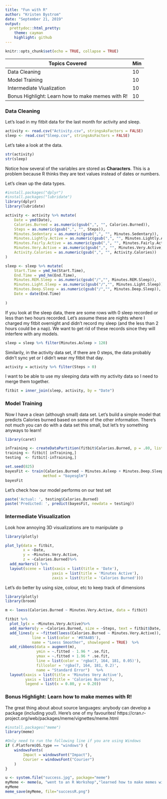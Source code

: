 ---
title: "Fun with R"
author: "Kristen Bystrom"
date: "September 21, 2019"
output:
  prettydoc::html_pretty:
    theme: cayman
    highlight: github
---

```{r setup, include=FALSE}
knitr::opts_chunk$set(echo = TRUE, collapse = TRUE)
```

| Topics Covered                                        | Min | 
|-------------------------------------------------------|-----|
| Data Cleaning                                         | 10  | 
| Model Training                                        | 10  | 
| Intermediate Viualization                             | 10  | 
| Bonus Highlight: Learn how to make memes with R!      | 10  |

### Data Cleaning

Let's load in my fitbit data for the last month for activity and sleep.
```{r}
activity <- read.csv("Activity.csv", stringsAsFactors = FALSE)
sleep <- read.csv("Sleep.csv", stringsAsFactors = FALSE)
```

Let's take a look at the data.
```{r}
str(activity)
str(sleep)
```

Notice how several of the variables are stored as **Characters**. This is a problem because R thinks they are text values instead of dates or numbers.

Let's clean up the data types.

```{r, warnings = FALSE}
#install.packages("dplyr")
#install.packages("lubridate")
library(dplyr)
library(lubridate)

activity <- activity %>% mutate(
    Date = ymd(Date), 
    Calories.Burned = as.numeric(gsub(",", "", Calories.Burned)), 
    Steps = as.numeric(gsub(",", "", Steps)),
    Minutes.Sedentary = as.numeric(gsub(",", "", Minutes.Sedentary)),  
    Minutes.Lightly.Active = as.numeric(gsub(",", "", Minutes.Lightly.Active)),
    Minutes.Fairly.Active = as.numeric(gsub(",", "", Minutes.Fairly.Active)),
    Minutes.Very.Active = as.numeric(gsub(",", "", Minutes.Very.Active)),
    Activity.Calories = as.numeric(gsub(",", "", Activity.Calories))
)

sleep <- sleep %>% mutate(
    Start.Time = ymd_hm(Start.Time), 
    End.Time = ymd_hm(End.Time), 
    Minutes.REM.Sleep = as.numeric(gsub("/","", Minutes.REM.Sleep)),
    Minutes.Light.Sleep = as.numeric(gsub("/","", Minutes.Light.Sleep)),
    Minutes.Deep.Sleep = as.numeric(gsub("/","", Minutes.Deep.Sleep)),
    Date = date(End.Time)
    
)
```

If you look at the sleep data, there are some rows with 0 sleep recorded or less than two hours recorded. Let's assume these are nights where I charged my fitbit overnight and didn't record my sleep (and the less than 2 hours could be a nap). We want to get rid of these records since they will interfere with any models.

```{r}
sleep = sleep %>% filter(Minutes.Asleep > 120)
```

Similarily, in the activity data set, if there are 0 steps, the data probably didn't sync yet or I didn't wear my fitbit that day.

```{r}
activity = activity %>% filter(Steps > 0)
```

I want to be able to use my sleeping data with my activity data so I need to merge them together. 

```{r}
fitbit = inner_join(sleep, activity, by = "Date")
```


### Model Training

Now I have a clean (although small) data set. Let's build a simple model that predicts Calories burned based on some of the other information. There's not much you can do with a data set this small, but let's try something anyways to learn!

```{r}
library(caret)

inTraining <- createDataPartition(fitbit$Calories.Burned, p = .80, list = FALSE)
training <- fitbit[ inTraining,]
testing  <- fitbit[-inTraining,]
```


```{r}

set.seed(825)
bayesFit <- train(Calories.Burned ~ Minutes.Asleep + Minutes.Deep.Sleep + Steps + Minutes.Very.Active, data = training, 
                 method = "bayesglm")
bayesFit
```

Let's check how our model performs on our test set
```{r}
paste('Actual: ', testing$Calories.Burned)
paste('Predicted: ', predict(bayesFit, newdata = testing))
```


### Intermediate Visualization

Look how annoying 3D visualizations are to manipulate :p
```{r}
library(plotly)

plot_ly(data = fitbit, 
        x = ~Date, 
        y = ~Minutes.Very.Active,
        z = ~Calories.Burned)%>%
  add_markers() %>%
  layout(scene = list(xaxis = list(title = 'Date'),
                     yaxis = list(title = 'Minutes Active'),
                     zaxis = list(title = 'Calories Burned')))
```

Let's do better by using size, colour, etc to keep track of dimensions

```{r, warning = FALSE}
library(plotly)
library(broom)

m <- loess(Calories.Burned ~ Minutes.Very.Active, data = fitbit)

fitbit %>% 
  plot_ly(x = ~Minutes.Very.Active)%>%
  add_markers(y = ~Calories.Burned, size = ~Steps, text = fitbit$Date, showlegend = FALSE, name = "Day") %>%
  add_lines(y = ~fitted(loess(Calories.Burned ~ Minutes.Very.Active)),
            line = list(color = '#07A4B5'),
            name = "Loess Smoother", showlegend = TRUE)  %>%
  add_ribbons(data = augment(m),
              ymin = ~.fitted - 1.96 * .se.fit,
              ymax = ~.fitted + 1.96 * .se.fit,
              line = list(color = 'rgba(7, 164, 181, 0.05)'),
              fillcolor = 'rgba(7, 164, 181, 0.2)',
              name = "Standard Error")   %>%
  layout(xaxis = list(title = 'Minutes Very Active'),
         yaxis = list(title = 'Calories Burned'),
         legend = list(x = 0.80, y = 0.20))
```

### Bonus Highlight: Learn how to make memes with R!

The great thing about about source languages: anybody can develop a package (including you!). Here's one of my favourites!
https://cran.r-project.org/web/packages/meme/vignettes/meme.html


```{r}
#install.packages("meme")
library(meme)
```

```{r}
#Only need to run the following line if you are using Windows
if (.Platform$OS.type == "windows") {
    windowsFonts(
        Impact = windowsFont("Impact"),
        Courier = windowsFont("Courier")
    )
}

u <- system.file("success.jpg", package="meme")
myMeme <- meme(u, "went to an R Workshop","learned how to make memes with code")
myMeme
meme_save(myMeme, file="successR.png")
```



